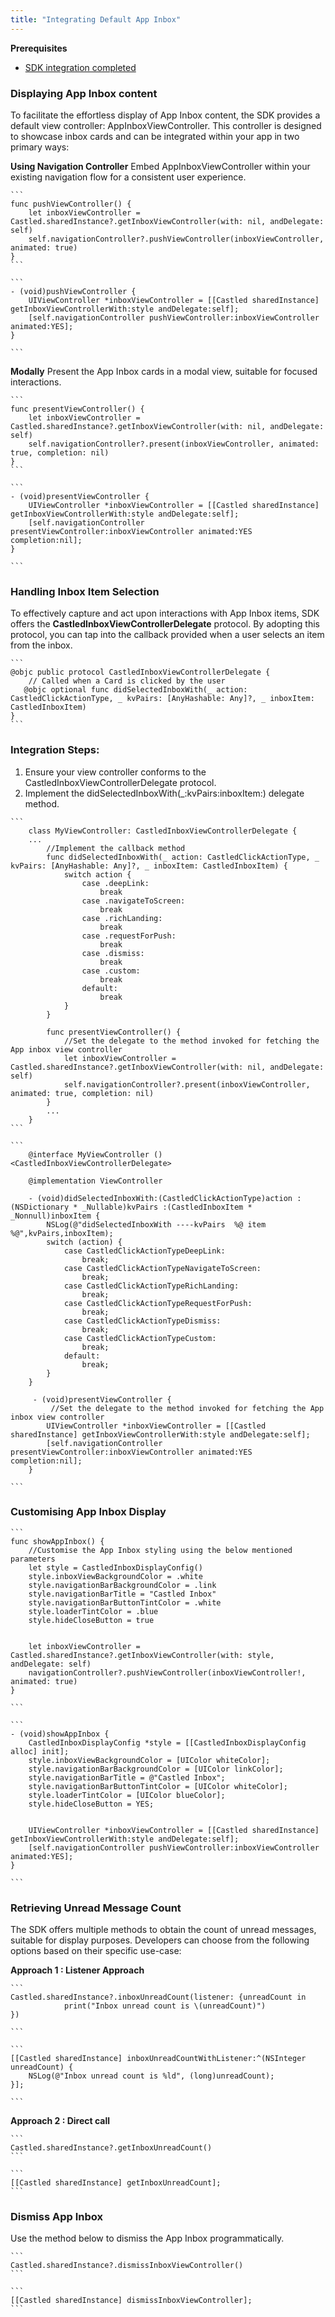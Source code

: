 ```yaml
---
title: "Integrating Default App Inbox"
---
```


<Info>

**Prerequisites**

- [SDK integration completed](/developer-resources/sdk-integration/ios/initialization)

</Info>

### Displaying App Inbox content

To facilitate the effortless display of App Inbox content, the SDK provides a default view controller: AppInboxViewController. This controller is designed to showcase inbox cards and can be integrated within your app in two primary ways:

**Using Navigation Controller**
Embed AppInboxViewController within your existing navigation flow for a consistent user experience.

<Tabs>
  <Tab title="Swift">

    ```
    func pushViewController() {
        let inboxViewController = Castled.sharedInstance?.getInboxViewController(with: nil, andDelegate: self)
        self.navigationController?.pushViewController(inboxViewController, animated: true)
    }
    ```
  </Tab>
  <Tab title="Objective C">

    ```
    - (void)pushViewController {
        UIViewController *inboxViewController = [[Castled sharedInstance] getInboxViewControllerWith:style andDelegate:self];
        [self.navigationController pushViewController:inboxViewController animated:YES];
    }

    ```
  </Tab>
</Tabs>

**Modally**
Present the App Inbox cards in a modal view, suitable for focused interactions.

<Tabs>
  <Tab title="Swift">

    ```
    func presentViewController() {
        let inboxViewController = Castled.sharedInstance?.getInboxViewController(with: nil, andDelegate: self)
        self.navigationController?.present(inboxViewController, animated: true, completion: nil)
    }
    ```
  </Tab>
  <Tab title="Objective C">

    ```
    - (void)presentViewController {
        UIViewController *inboxViewController = [[Castled sharedInstance] getInboxViewControllerWith:style andDelegate:self];
        [self.navigationController presentViewController:inboxViewController animated:YES completion:nil];
    }

    ```
  </Tab>
</Tabs>

### Handling Inbox Item Selection

To effectively capture and act upon interactions with App Inbox items, SDK offers the **CastledInboxViewControllerDelegate** protocol. By adopting this protocol, you can tap into the callback provided when a user selects an item from the inbox.

<Tabs>
  <Tab title="Swift">

    ```
    @objc public protocol CastledInboxViewControllerDelegate {
        // Called when a Card is clicked by the user
       @objc optional func didSelectedInboxWith(_ action: CastledClickActionType, _ kvPairs: [AnyHashable: Any]?, _ inboxItem: CastledInboxItem) 
    }
    ```
  </Tab>
</Tabs>

### Integration Steps:

1. Ensure your view controller conforms to the CastledInboxViewControllerDelegate protocol.
2. Implement the didSelectedInboxWith(_:kvPairs:inboxItem:) delegate method.

<Tabs>
  <Tab title="Swift">

    ```
        class MyViewController: CastledInboxViewControllerDelegate {
        ...
            //Implement the callback method
            func didSelectedInboxWith(_ action: CastledClickActionType, _ kvPairs: [AnyHashable: Any]?, _ inboxItem: CastledInboxItem) {
                switch action {
                    case .deepLink:
                        break
                    case .navigateToScreen:
                        break
                    case .richLanding:
                        break
                    case .requestForPush:
                        break
                    case .dismiss:
                        break
                    case .custom:
                        break
                    default:
                        break
                }
            }

            func presentViewController() {
                //Set the delegate to the method invoked for fetching the App inbox view controller
                let inboxViewController = Castled.sharedInstance?.getInboxViewController(with: nil, andDelegate: self)
                self.navigationController?.present(inboxViewController, animated: true, completion: nil)
            }
            ...          
        }
    ```
  </Tab>
  <Tab title="Objective C">

    ```
        @interface MyViewController () <CastledInboxViewControllerDelegate>

        @implementation ViewController

        - (void)didSelectedInboxWith:(CastledClickActionType)action :(NSDictionary * _Nullable)kvPairs :(CastledInboxItem * _Nonnull)inboxItem {
            NSLog(@"didSelectedInboxWith ----kvPairs  %@ item %@",kvPairs,inboxItem);
            switch (action) {
                case CastledClickActionTypeDeepLink:
                    break;
                case CastledClickActionTypeNavigateToScreen:
                    break;
                case CastledClickActionTypeRichLanding:
                    break;
                case CastledClickActionTypeRequestForPush:
                    break;
                case CastledClickActionTypeDismiss:
                    break;
                case CastledClickActionTypeCustom:
                    break;
                default:
                    break;
            }
        }

         - (void)presentViewController {
             //Set the delegate to the method invoked for fetching the App inbox view controller
            UIViewController *inboxViewController = [[Castled sharedInstance] getInboxViewControllerWith:style andDelegate:self];
            [self.navigationController presentViewController:inboxViewController animated:YES completion:nil];
        }

    ```
  </Tab>
</Tabs>

### Customising App Inbox Display

<Tabs>
  <Tab title="Swift">

    ```
    func showAppInbox() {
        //Customise the App Inbox styling using the below mentioned parameters
        let style = CastledInboxDisplayConfig()
        style.inboxViewBackgroundColor = .white
        style.navigationBarBackgroundColor = .link
        style.navigationBarTitle = "Castled Inbox"
        style.navigationBarButtonTintColor = .white
        style.loaderTintColor = .blue
        style.hideCloseButton = true


        let inboxViewController = Castled.sharedInstance?.getInboxViewController(with: style, andDelegate: self)
        navigationController?.pushViewController(inboxViewController!, animated: true)
    }

    ```
  </Tab>
  <Tab title="Objective C">

    ```
    - (void)showAppInbox {
        CastledInboxDisplayConfig *style = [[CastledInboxDisplayConfig alloc] init];
        style.inboxViewBackgroundColor = [UIColor whiteColor];
        style.navigationBarBackgroundColor = [UIColor linkColor];
        style.navigationBarTitle = @"Castled Inbox";
        style.navigationBarButtonTintColor = [UIColor whiteColor];
        style.loaderTintColor = [UIColor blueColor];
        style.hideCloseButton = YES;


        UIViewController *inboxViewController = [[Castled sharedInstance] getInboxViewControllerWith:style andDelegate:self];
        [self.navigationController pushViewController:inboxViewController animated:YES];
    }

    ```
  </Tab>
</Tabs>


### Retrieving Unread Message Count

The SDK offers multiple methods to obtain the count of unread messages, suitable for display purposes. Developers can choose from the following options based on their specific use-case:

**Approach 1 : Listener Approach**
<Tabs>
  <Tab title="Swift">

    ```
    Castled.sharedInstance?.inboxUnreadCount(listener: {unreadCount in
                print("Inbox unread count is \(unreadCount)")
    })

    ```
  </Tab>
  <Tab title="Objective C">

    ```
    [[Castled sharedInstance] inboxUnreadCountWithListener:^(NSInteger unreadCount) {
        NSLog(@"Inbox unread count is %ld", (long)unreadCount);
    }];

    ```
  </Tab>
</Tabs>

**Approach 2 : Direct call**
<Tabs>
  <Tab title="Swift">

    ```
    Castled.sharedInstance?.getInboxUnreadCount()
    ```
  </Tab>
  <Tab title="Objective C">

    ```
    [[Castled sharedInstance] getInboxUnreadCount];
    ```
  </Tab>
</Tabs>

### Dismiss App Inbox

Use the method below to dismiss the App Inbox programmatically.

<Tabs>
  <Tab title="Swift">

    ```
    Castled.sharedInstance?.dismissInboxViewController()
    ```
  </Tab>
  <Tab title="Objective C">

    ```
    [[Castled sharedInstance] dismissInboxViewController];
    ```
  </Tab>
</Tabs>




